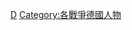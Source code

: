 {{Commonscat|People associated with World War II from Germany}}

[[Category:各國第二次世界大戰人物|D]]
[[Category:各戰爭德國人物|Category:各戰爭德國人物]]